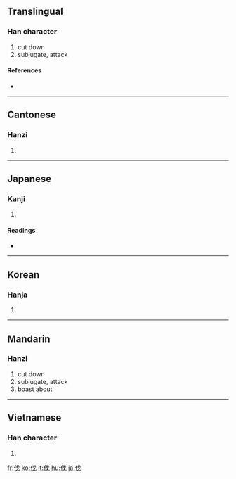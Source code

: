 ==Translingual==
{{stroke order}}

===Han character===
{{Han char|rn=9|rad=人|as=04|sn=6|four=2325<sub>0</sub>|canj=人戈 (OI)|ids=⿰[[亻]][[戈]]}}

# cut down
#subjugate, attack

====References====
* {{Han ref|kx=0096.010|dkj=00439|dj=0203.010|hdz=10120.080|uh=4F10|ud=20240|bh=A5EF|bd=42479}}

----

==Cantonese==

===Hanzi===
{{yue-hanzi|jyut=|y=fat6}}

# {{defn|Cantonese}}

----

==Japanese==

===Kanji===
{{ja-kanji|grade=c|rs=人04}}

# {{defn|Japanese}}

====Readings====
* {{ja-readings|on=[[ばつ]] (batsu)|kun=[[きる]] (kiru), [[うつ]] (utsu), [[ほこる]] (hokoru)}}

----

==Korean==

===Hanja===
{{ko-hanja|hangeul=벌|rv=beol|mr=pŏl}}

# {{defn|Korean}}

----

==Mandarin==

===Hanzi===
{{cmn-hanzi|pin=[[fá]] ([[fa2]])|wg=fa<sup>2</sup>}}
# cut down
#subjugate, attack
# boast about

----

==Vietnamese==

===Han character===
{{vi-hantu|phạt}}

# {{defn|Vietnamese}}

[[fr:伐]]
[[ko:伐]]
[[it:伐]]
[[hu:伐]]
[[ja:伐]]